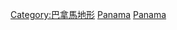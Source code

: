 {{Commonscat|Islands of Panama}}

[[Category:巴拿馬地形|Category:巴拿馬地形]]
[[Category:各國島嶼|Panama]]
[[Category:中美洲島嶼|Panama]]